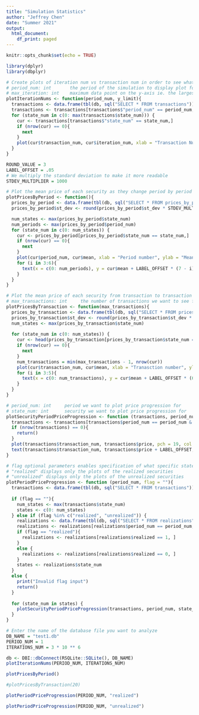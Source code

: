 ```yaml
---
title: "Simulation Statistics"
author: "Jeffrey Chen"
date: "Summer 2021"
output:
  html_document:
    df_print: paged
---
```


```r
knitr::opts_chunk$set(echo = TRUE)
```

```r
library(dplyr)
library(dbplyr)

# Create plots of iteration num vs transaction num in order to see what parameter is appropriate for numnber of iterations in a period
# period_num: int       the period of the simulation to display plot for
# max_iteration: int    maximum data point on the y-axis ie. the largest iteration number
plotIterationNums <- function(period_num, y_limit){
  transactions <- data.frame(tbl(db, sql("SELECT * FROM transactions")))
  transactions <- transactions[transactions$"period_num" == period_num,]
  for (state_num in c(0: max(transactions$state_num))) {
    cur <- transactions[transactions$"state_num" == state_num,]
    if (nrow(cur) == 0){
      next
    }
    plot(cur$transaction_num, cur$iteration_num, xlab = "Transaction Num", ylab = "Iteration Num", main = paste("Security", state_num), pch = 19, col = "blue", ylim = c(0,y_limit))
  }
}

ROUND_VALUE = 3
LABEL_OFFSET = .05
# We multiply the standard deviation to make it more readable
STDEV_MULTIPLIER = 1000

# Plot the mean price of each security as they change period by period
plotPricesByPeriod <- function(){
  prices_by_period <- data.frame(tbl(db, sql("SELECT * FROM prices_by_period")))
  prices_by_period$st_dev <- round(prices_by_period$st_dev * STDEV_MULTIPLIER)

  num_states <- max(prices_by_period$state_num)
  num_periods <- max(prices_by_period$period_num)
  for (state_num in c(0: num_states)) {
    cur <- prices_by_period[prices_by_period$state_num == state_num,]
    if (nrow(cur) == 0){
      next
    }
    plot(cur$period_num, cur$mean, xlab = "Period number", ylab = "Mean price", main = paste("Security", state_num, "mean price by period"), col = "red", pch = 19, ylim = 0:1, type="o")
    for (i in 3:6){
      text(x = c(0: num_periods), y = cur$mean + LABEL_OFFSET * (7 - i), labels = round(cur[,i], ROUND_VALUE))
    }
  }
}

# Plot the mean price of each security from transaction to transaction across all periods
# max_transactions: int     the number of transactions we want to see from each security provided they exist
plotPricesByTransaction <- function(max_transactions){
  prices_by_transaction <- data.frame(tbl(db, sql("SELECT * FROM prices_by_transaction")))
  prices_by_transaction$st_dev <- round(prices_by_transaction$st_dev * STDEV_MULTIPLIER)
  num_states <- max(prices_by_transaction$state_num)
  
  for (state_num in c(0: num_states)) {
    cur <- head(prices_by_transaction[prices_by_transaction$state_num == state_num,], max_transactions)
    if (nrow(cur) == 0){
      next
    }
    num_transactions = min(max_transactions - 1, nrow(cur))
    plot(cur$transaction_num, cur$mean, xlab = "Tranasction number", ylab = "Mean price", main = paste("Security", state_num, "mean price by transaction"), col = "green", pch = 19, ylim = c(0,1), type="o")
    for (i in 3:5){
      text(x = c(0: num_transactions), y = cur$mean + LABEL_OFFSET * (6 - i), labels = round(cur[,i], ROUND_VALUE))
    }
  } 
}

# period_num: int     period we want to plot price progression for
# state_num: int      security we want to plot price progression for
plotSecurityPeriodPriceProgression <- function (transactions, period_num, state_num){
  transactions <- transactions[transactions$period_num == period_num & transactions$state_num == state_num, ]
  if (nrow(transactions) == 0){
    return()
  }
  plot(transactions$transaction_num, transactions$price, pch = 19, col = "purple", type = "o", ylim = c(0,1), xlab = "Transaction Number", ylab = "Price", main = paste("Period", period_num, "Security", state_num, "price by transaction"))
  text(transactions$transaction_num, transactions$price + LABEL_OFFSET, labels = round(transactions$price, ROUND_VALUE))
}

# flag optional parameters enables specification of what specific states to view
# "realized" displays only the plots of the realized securities
# "unrealized" displays only the plots of the unrealized securities
plotPeriodPriceProgression <- function (period_num, flag = ""){
  transactions <- data.frame(tbl(db, sql("SELECT * FROM transactions")))
  
  if (flag == ""){
    num_states <- max(transactions$state_num)
    states <- c(0: num_states)
  } else if (flag %in% c("realized", "unrealized")) {
    realizations <- data.frame(tbl(db, sql("SELECT * FROM realizations")))
    realizations <- realizations[realizations$period_num == period_num, ]
    if (flag == "realized"){
      realizations <- realizations[realizations$realized == 1, ]
    }
    else {
      realizations <- realizations[realizations$realized == 0, ]
    }
    states <- realizations$state_num
  }
  else {
    print("Invalid flag input")
    return()
  }
  
  for (state_num in states) {
    plotSecurityPeriodPriceProgression(transactions, period_num, state_num)
  }
}
```


```r
# Enter the name of the database file you want to analyze
DB_NAME = "test1.db"
PERIOD_NUM = 1
ITERATIONS_NUM = 3 * 10 ** 6
```


```r
db <- DBI::dbConnect(RSQLite::SQLite(), DB_NAME)
plotIterationNums(PERIOD_NUM, ITERATIONS_NUM)
```


```r
plotPricesByPeriod()
```


```r
#plotPricesByTransaction(20)
```

```r
plotPeriodPriceProgression(PERIOD_NUM, "realized")
```

```r
plotPeriodPriceProgression(PERIOD_NUM, "unrealized")
```

